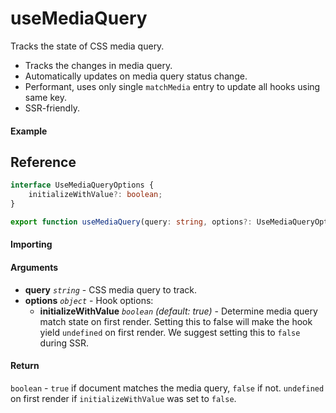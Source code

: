 
<Meta title="Sensor/useMediaQuery" component={Example} />

# useMediaQuery

Tracks the state of CSS media query.

- Tracks the changes in media query.
- Automatically updates on media query status change.
- Performant, uses only single `matchMedia` entry to update all hooks using same key.
- SSR-friendly.

#### Example

<Canvas>
	<Story story={Example} inline />
</Canvas>

## Reference

```ts
interface UseMediaQueryOptions {
	initializeWithValue?: boolean;
}

export function useMediaQuery(query: string, options?: UseMediaQueryOptions): boolean | undefined;
```

#### Importing

<ImportPath />

#### Arguments

- **query** _`string`_ - CSS media query to track.
- **options** _`object`_ - Hook options:
  - **initializeWithValue** _`boolean`_ _(default: true)_ - Determine media query match state on first
    render. Setting this to false will make the hook yield `undefined` on first render. We suggest
    setting this to `false` during SSR.

#### Return

`boolean` - `true` if document matches the media query, `false` if not. `undefined` on first render
if `initializeWithValue` was set to `false`.
